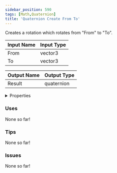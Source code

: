 ```yaml
---
sidebar_position: 590
tags: [Math,Quaternion]
title: 'Quaternion Create From To'
---
```


Creates a rotation which rotates from "From" to "To".




<EsbSvg />

| Input Name | Input Type |
|-----------|-----------|
| From | vector3 |
| To | vector3 |

| Output Name | Output Type |
|-----------|-----------|
| Result | quaternion |


<details>
  <summary>Properties</summary>
  <div>
    <div>
    <table>
      <thead>
        <tr>
          <th>Is beta required?</th>
          <th>❌</th>
        </tr>
        <tr>
          <th>Is this chip a trolling risk?</th>
          <th>❌</th>
        </tr>
        <tr>
          <th>Is this chip a role assignment risk?</th>
          <th>❌</th>
        </tr>
        <tr>
          <th>Chip UUID</th>
          <th>1069c5de-c7e3-40e0-bd90-52135873b36d</th>
        </tr>
      </thead>
    </table>
    </div>
  </div>
</details>

### Uses

None so far!

### Tips

None so far!

### Issues

None so far!